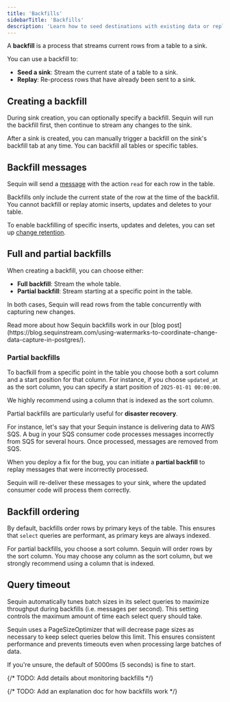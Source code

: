 ```yaml
---
title: 'Backfills'
sidebarTitle: 'Backfills'
description: 'Learn how to seed destinations with existing data or replay events for robust Postgres change data capture (CDC) pipelines.'
---
```


A **backfill** is a process that streams current rows from a table to a sink.

You can use a backfill to:

- **Seed a sink**: Stream the current state of a table to a sink.
- **Replay**: Re-process rows that have already been sent to a sink.

## Creating a backfill

During sink creation, you can optionally specify a backfill. Sequin will run the backfill first, then continue to stream any changes to the sink.

After a sink is created, you can manually trigger a backfill on the sink's backfill tab at any time. You can backfill all tables or specific tables.

## Backfill messages

Sequin will send a [message](/reference/messages) with the action `read` for each row in the table.

<Note>
Backfills only include the current state of the row at the time of the backfill. You cannot backfill or replay atomic inserts, updates and deletes to your table.

To enable backfilling of specific inserts, updates and deletes, you can set up [change retention](/how-to/setup-change-retention).
</Note>


## Full and partial backfills

When creating a backfill, you can choose either:

- **Full backfill**: Stream the whole table.
- **Partial backfill**: Stream starting at a specific point in the table.

In both cases, Sequin will read rows from the table concurrently with capturing new changes.

<Info>
Read more about how Sequin backfills work in our [blog post](https://blog.sequinstream.com/using-watermarks-to-coordinate-change-data-capture-in-postgres/).
</Info>

### Partial backfills

To bacfkill from a specific point in the table you choose both a sort column and a start position for that column. For instance, if you choose `updated_at` as the sort column, you can specify a start position of `2025-01-01 00:00:00`.

<Info>
We highly recommend using a column that is indexed as the sort column.
</Info>

Partial backfills are particularly useful for **disaster recovery**.

For instance, let's say that your Sequin instance is delivering data to AWS SQS. A bug in your SQS consumer code processes messages incorrectly from SQS for several hours. Once processed, messages are removed from SQS.

When you deploy a fix for the bug, you can initiate a **partial backfill** to replay messages that were incorrectly processed.

Sequin will re-deliver these messages to your sink, where the updated consumer code will process them correctly.

## Backfill ordering

By default, backfills order rows by primary keys of the table. This ensures that `select` queries are performant, as primary keys are always indexed.

For partial backfills, you choose a sort column. Sequin will order rows by the sort column. You may choose any column as the sort column, but we strongly recommend using a column that is indexed.

## Query timeout

Sequin automatically tunes batch sizes in its select queries to maximize throughput during backfills (i.e. messages per second). This setting controls the maximum amount of time each select query should take.

Sequin uses a PageSizeOptimizer that will decrease page sizes as necessary to keep select queries below this limit. This ensures consistent performance and prevents timeouts even when processing large batches of data.

If you're unsure, the default of 5000ms (5 seconds) is fine to start.

{/* TODO: Add details about monitoring backfills */}

{/* TODO: Add an explanation doc for how backfills work */}